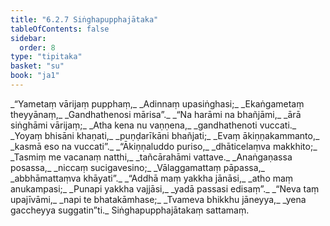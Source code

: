 ```yaml
---
title: "6.2.7 Siṅghapupphajātaka"
tableOfContents: false
sidebar:
  order: 8
type: "tipitaka"
basket: "su"
book: "ja1"
---
```



<DynamicBreadcrumb />

<Division number="116" book="ja1">

<Paragraph number="1451" type="verses" book="ja1">
_“Yametaṃ vārijaṃ pupphaṃ,_  
_Adinnaṃ upasiṅghasi;_  
_Ekaṅgametaṃ theyyānaṃ,_  
_Gandhathenosi mārisa”._  

</Paragraph>

</Division>
<Division number="117" book="ja1">

<Paragraph number="1452" type="verses" book="ja1">
_“Na harāmi na bhañjāmi,_  
_ārā siṅghāmi vārijaṃ;_  
_Atha kena nu vaṇṇena,_  
_gandhathenoti vuccati._  

</Paragraph>

</Division>
<Division number="118" book="ja1">

<Paragraph number="1453" type="verses" book="ja1">
_Yoyaṃ bhisāni khaṇati,_  
_puṇḍarīkāni bhañjati;_  
_Evaṃ ākiṇṇakammanto,_  
_kasmā eso na vuccati”._  

</Paragraph>

</Division>
<Division number="119" book="ja1">

<Paragraph number="1454" type="verses" book="ja1">
_“Ākiṇṇaluddo puriso,_  
_dhāticelaṃva makkhito;_  
_Tasmiṃ me vacanaṃ natthi,_  
_tañcārahāmi vattave._  

</Paragraph>

</Division>
<Division number="120" book="ja1">

<Paragraph number="1455" type="verses" book="ja1">
_Anaṅgaṇassa posassa,_  
_niccaṃ sucigavesino;_  
_Vālaggamattaṃ pāpassa,_  
_abbhāmattaṃva khāyati”._  

</Paragraph>

</Division>
<Division number="121" book="ja1">

<Paragraph number="1456" type="verses" book="ja1">
_“Addhā maṃ yakkha jānāsi,_  
_atho maṃ anukampasi;_  
_Punapi yakkha vajjāsi,_  
_yadā passasi edisaṃ”._  

</Paragraph>

</Division>
<Division number="122" book="ja1">

<Paragraph number="1457" type="verses" book="ja1">
_“Neva taṃ upajīvāmi,_  
_napi te bhatakāmhase;_  
_Tvameva bhikkhu jāneyya,_  
_yena gaccheyya suggatin”ti._  


</Paragraph>
</Division>

<Paragraph number="1458" type="center" book="ja1">
Siṅghapupphajātakaṃ sattamaṃ.
</Paragraph>